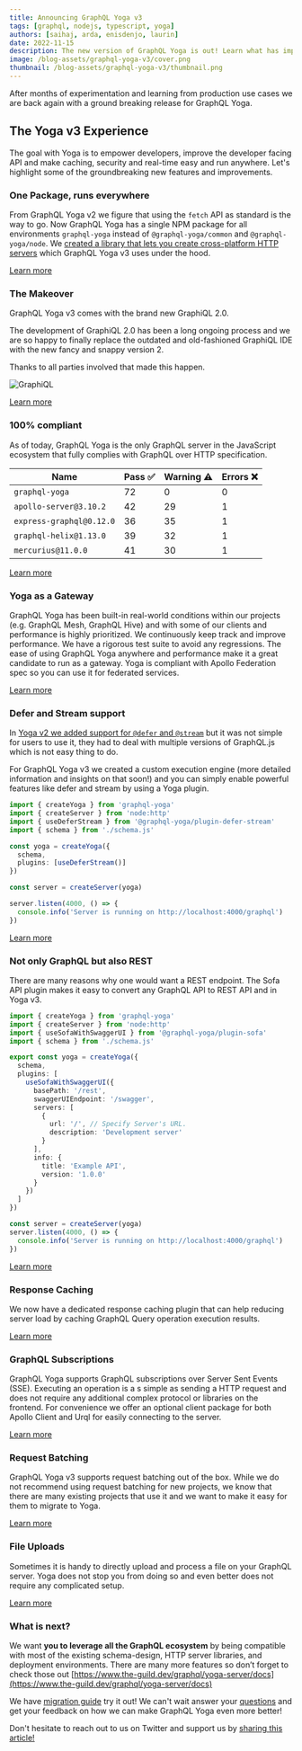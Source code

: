 ```yaml
---
title: Announcing GraphQL Yoga v3
tags: [graphql, nodejs, typescript, yoga]
authors: [saihaj, arda, enisdenjo, laurin]
date: 2022-11-15
description: The new version of GraphQL Yoga is out! Learn what has improved and what is new!
image: /blog-assets/graphql-yoga-v3/cover.png
thumbnail: /blog-assets/graphql-yoga-v3/thumbnail.png
---
```


After months of experimentation and learning from production use cases we are back again with a ground breaking release for GraphQL Yoga.

## The Yoga v3 Experience

The goal with Yoga is to empower developers, improve the developer facing API and make caching, security and real-time easy and run anywhere.
Let's highlight some of the groundbreaking new features and improvements.

### One Package, runs everywhere

From GraphQL Yoga v2 we figure that using the `fetch` API as standard is the way to go.
Now GraphQL Yoga has a single NPM package for all environments `graphql-yoga` instead of `@graphql-yoga/common` and `@graphql-yoga/node`.
We [created a library that lets you create cross-platform HTTP servers](https://the-guild.dev/blog/fetch-for-servers) which GraphQL Yoga v3 uses under the hood.

[Learn more](https://the-guild.dev/graphql/yoga-server/docs)

### The Makeover

GraphQL Yoga v3 comes with the brand new GraphiQL 2.0.

The development of GraphiQL 2.0 has been a long ongoing process and we are so happy to finally replace the outdated and old-fashioned GraphiQL IDE with the new fancy and snappy version 2.

Thanks to all parties involved that made this happen.

![GraphiQL](https://raw.githubusercontent.com/graphql/graphiql/main/packages/graphiql/resources/graphiql.png)

[Learn more](https://the-guild.dev/graphql/yoga-server/docs/features/graphiql)

### 100% compliant

As of today, GraphQL Yoga is the only GraphQL server in the JavaScript ecosystem that fully complies with GraphQL over HTTP specification.

| Name                     | Pass ✅ | Warning ⚠️ | Errors ❌ |
| ------------------------ | ------- | ---------- | --------- |
| `graphql-yoga`           | 72      | 0          | 0         |
| `apollo-server@3.10.2`   | 42      | 29         | 1         |
| `express-graphql@0.12.0` | 36      | 35         | 1         |
| `graphql-helix@1.13.0`   | 39      | 32         | 1         |
| `mercurius@11.0.0`       | 41      | 30         | 1         |

[Learn more](https://github.com/graphql/graphql-http/tree/master/implementations/graphql-yoga)

### Yoga as a Gateway

GraphQL Yoga has been built-in real-world conditions within our projects (e.g. GraphQL Mesh, GraphQL Hive) and with some of our clients and performance is highly prioritized.
We continuously keep track and improve performance.
We have a rigorous test suite to avoid any regressions.
The ease of using GraphQL Yoga anywhere and performance make it a great candidate to run as a gateway.
Yoga is compliant with Apollo Federation spec so you can use it for federated services.

[Learn more](https://the-guild.dev/graphql/yoga-server/docs/features/apollo-federation)

### Defer and Stream support

In [Yoga v2 we added support for `@defer` and `@stream`](https://the-guild.dev/blog/announcing-graphql-yoga-v2#graphql-features-from-the-future) but it was not simple for users to use it, they had to deal with multiple versions of GraphQL.js which is not easy thing to do.

For GraphQL Yoga v3 we created a custom execution engine (more detailed information and insights on that soon!) and you can simply enable powerful features like defer and stream by using a Yoga plugin.

```ts
import { createYoga } from 'graphql-yoga'
import { createServer } from 'node:http'
import { useDeferStream } from '@graphql-yoga/plugin-defer-stream'
import { schema } from './schema.js'

const yoga = createYoga({
  schema,
  plugins: [useDeferStream()]
})

const server = createServer(yoga)

server.listen(4000, () => {
  console.info('Server is running on http://localhost:4000/graphql')
})
```

[Learn more](https://the-guild.dev/graphql/yoga-server/docs/features/defer-stream)

### Not only GraphQL but also REST

There are many reasons why one would want a REST endpoint.
The Sofa API plugin makes it easy to convert any GraphQL API to REST API and in Yoga v3.

```ts
import { createYoga } from 'graphql-yoga'
import { createServer } from 'node:http'
import { useSofaWithSwaggerUI } from '@graphql-yoga/plugin-sofa'
import { schema } from './schema.js'

export const yoga = createYoga({
  schema,
  plugins: [
    useSofaWithSwaggerUI({
      basePath: '/rest',
      swaggerUIEndpoint: '/swagger',
      servers: [
        {
          url: '/', // Specify Server's URL.
          description: 'Development server'
        }
      ],
      info: {
        title: 'Example API',
        version: '1.0.0'
      }
    })
  ]
})

const server = createServer(yoga)
server.listen(4000, () => {
  console.info('Server is running on http://localhost:4000/graphql')
})
```

[Learn more](https://the-guild.dev/graphql/yoga-server/docs/features/sofa-api)

### Response Caching

We now have a dedicated response caching plugin that can help reducing server load by caching GraphQL Query operation execution results.

[Learn more](https://the-guild.dev/graphql/yoga-server/docs/features/response-caching)

### GraphQL Subscriptions

GraphQL Yoga supports GraphQL subscriptions over Server Sent Events (SSE).
Executing an operation is a s simple as sending a HTTP request and does not require any additional complex protocol or libraries on the frontend.
For convenience we offer an optional client package for both Apollo Client and Urql for easily connecting to the server.

[Learn more](https://the-guild.dev/graphql/yoga-server/docs/features/subscriptions)

### Request Batching

GraphQL Yoga v3 supports request batching out of the box.
While we do not recommend using request batching for new projects, we know that there are many existing projects that use it and we want to make it easy for them to migrate to Yoga.

[Learn more](https://the-guild.dev/graphql/yoga-server/docs/features/request-batching)

### File Uploads

Sometimes it is handy to directly upload and process a file on your GraphQL server.
Yoga does not stop you from doing so and even better does not require any complicated setup.

[Learn more](https://the-guild.dev/graphql/yoga-server/docs/features/file-uploads)

### What is next?

We want **you to leverage all the GraphQL ecosystem** by being compatible with most of the existing schema-design, HTTP server libraries, and deployment environments. There are many more features so don’t forget to check those out [https://www.the-guild.dev/graphql/yoga-server/docs](https://www.the-guild.dev/graphql/yoga-server/docs)

We have [migration guide](https://www.the-guild.dev/graphql/yoga-server/v3/migration/migration-from-yoga-v2) try it out!
We can't wait answer your [questions](https://github.com/dotansimha/graphql-yoga/discussions) and get your feedback on how we can make GraphQL Yoga even more better!

Don't hesitate to reach out to us on Twitter and support us by [sharing this article!](https://twitter.com/intent/tweet?text=Check%20out%20GraphQL%20Yoga%20v3%20by%20%40TheGuildDev%20-%20http%3A//the-guild.dev/blog/graphql-yoga-v3%0A)
